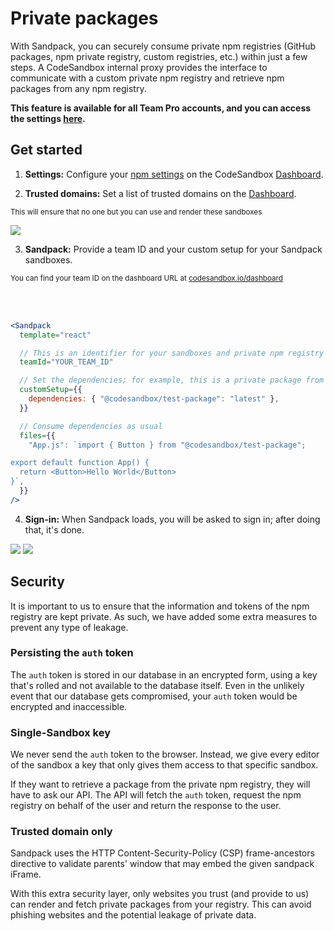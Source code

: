 # Private packages

With Sandpack, you can securely consume private npm registries (GitHub packages, npm private registry, custom registries, etc.) within just a few steps. A CodeSandbox internal proxy provides the interface to communicate with a custom private npm registry and retrieve npm packages from any npm registry. 

**This feature is available for all Team Pro accounts, and you can access the settings [here](https://codesandbox.io/dashboard/settings/npm-registry).**

## Get started

1. **Settings:** Configure your [npm settings](https://codesandbox.io/docs/learn/sandboxes/custom-npm-registry) on the CodeSandbox [Dashboard](https://codesandbox.io/dashboard/).

2. **Trusted domains:** Set a list of trusted domains on the [Dashboard](https://codesandbox.io/dashboard/).

<small>This will ensure that no one but you can use and render these sandboxes</small>

<img src="/docs/private-package-dashboard.png" />

3. **Sandpack:** Provide a team ID and your custom setup for your Sandpack sandboxes.

<small>You can find your team ID on the dashboard URL at [codesandbox.io/dashboard](https://codesandbox.io/dashboard/)</small>

<br />
<br />

```jsx
<Sandpack
  template="react"

  // This is an identifier for your sandboxes and private npm registry
  teamId="YOUR_TEAM_ID"

  // Set the dependencies; for example, this is a private package from GitHub packages
  customSetup={{
    dependencies: { "@codesandbox/test-package": "latest" },
  }}

  // Consume dependencies as usual
  files={{
    "App.js": `import { Button } from "@codesandbox/test-package";

export default function App() {
  return <Button>Hello World</Button>
}`,
  }}
/>

```

4. **Sign-in:** When Sandpack loads, you will be asked to sign in; after doing that, it's done.

<img src="/docs/private-package-signin.png" />

<img src="/docs/private-package-loaded.png" />


## Security

It is important to us to ensure that the information and tokens of the npm registry are kept private. As such, we have added some extra measures to prevent any type of leakage.

### Persisting the `auth` token

The `auth` token is stored in our database in an encrypted form, using a key that's rolled and not available to the database itself. Even in the unlikely event that our database gets compromised, your `auth` token would be encrypted and inaccessible.

### Single-Sandbox key

We never send the `auth` token to the browser. Instead, we give every editor of the sandbox a key that only gives them access to that specific sandbox.

If they want to retrieve a package from the private npm registry, they will have to ask our API. The API will fetch the `auth` token, request the npm registry on behalf of the user and return the response to the user.

### Trusted domain only

Sandpack uses the HTTP Content-Security-Policy (CSP) frame-ancestors directive to validate parents' window that may embed the given sandpack iFrame.

With this extra security layer, only websites you trust (and provide to us) can render and fetch private packages from your registry. This can avoid phishing websites and the potential leakage of private data.

